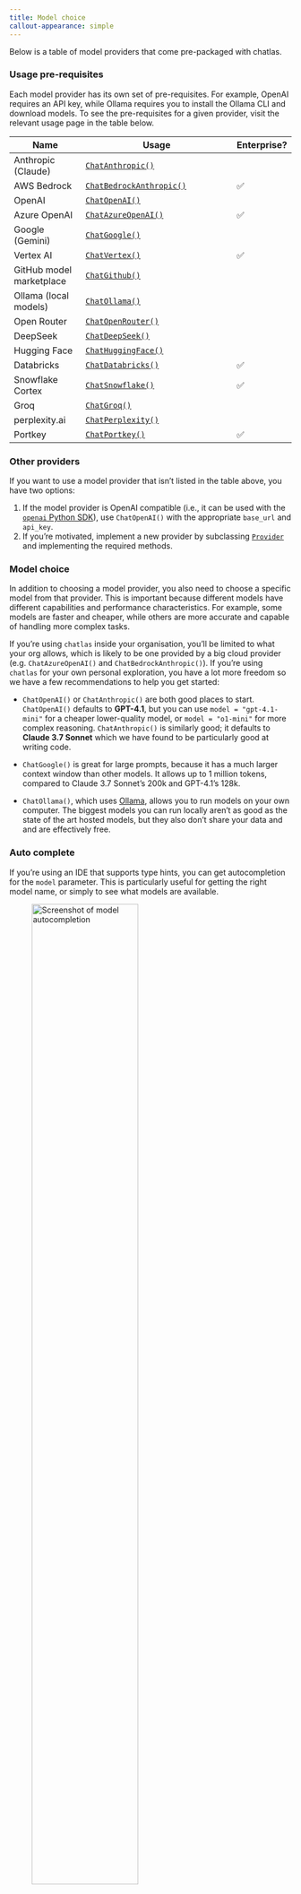 ```yaml
---
title: Model choice
callout-appearance: simple
---
```


Below is a table of model providers that come pre-packaged with chatlas. 

::: callout-note
### Usage pre-requisites

Each model provider has its own set of pre-requisites. 
For example, OpenAI requires an API key, while Ollama requires you to install the Ollama CLI and download models.
To see the pre-requisites for a given provider, visit the relevant usage page in the table below.
:::


| Name                     | Usage                                                    | Enterprise? |
|--------------------------|----------------------------------------------------------|------------|
| Anthropic (Claude)       | [`ChatAnthropic()`](../reference/ChatAnthropic.qmd)     |    |
| AWS Bedrock              | [`ChatBedrockAnthropic()`](../reference/ChatBedrockAnthropic.qmd) | ✅ |
| OpenAI                   | [`ChatOpenAI()`](../reference/ChatOpenAI.qmd)           |    |
| Azure OpenAI             | [`ChatAzureOpenAI()`](../reference/ChatAzureOpenAI.qmd) | ✅ |
| Google (Gemini)          | [`ChatGoogle()`](../reference/ChatGoogle.qmd)           |    |
| Vertex AI                | [`ChatVertex()`](../reference/ChatVertex.qmd)           | ✅ |
| GitHub model marketplace | [`ChatGithub()`](../reference/ChatGithub.qmd)           |    |
| Ollama (local models)    | [`ChatOllama()`](../reference/ChatOllama.qmd)           |    |
| Open Router              | [`ChatOpenRouter()`](../reference/ChatOpenRouter.qmd)   |    |
| DeepSeek                 | [`ChatDeepSeek()`](../reference/ChatDeepSeek.qmd)       |    |
| Hugging Face             | [`ChatHuggingFace()`](../reference/ChatHuggingFace.qmd) |    |
| Databricks               | [`ChatDatabricks()`](../reference/ChatDatabricks.qmd)   | ✅ |
| Snowflake Cortex         | [`ChatSnowflake()`](../reference/ChatSnowflake.qmd)     | ✅ |
| Groq                     | [`ChatGroq()`](../reference/ChatGroq.qmd)               |    |
| perplexity.ai            | [`ChatPerplexity()`](../reference/ChatPerplexity.qmd)   |    |
| Portkey                  | [`ChatPortkey()`](../reference/ChatPortkey.qmd)         | ✅ |


::: callout-note

### Other providers

If you want to use a model provider that isn't listed in the table above, you have two options:

1. If the model provider is OpenAI compatible (i.e., it can be used with the [`openai` Python SDK](https://github.com/openai/openai-python?tab=readme-ov-file#configuring-the-http-client)), use `ChatOpenAI()` with the appropriate `base_url` and `api_key`.
2. If you're motivated, implement a new provider by subclassing [`Provider`](https://github.com/posit-dev/chatlas/blob/main/chatlas/_provider.py) and implementing the required methods.

:::

### Model choice

In addition to choosing a model provider, you also need to choose a specific model from that provider. This is important because different models have different capabilities and performance characteristics. For example, some models are faster and cheaper, while others are more accurate and capable of handling more complex tasks.

If you're using `chatlas` inside your organisation, you'll be limited to what your org allows, which is likely to be one provided by a big cloud provider (e.g. `ChatAzureOpenAI()` and `ChatBedrockAnthropic()`). If you're using `chatlas` for your own personal exploration, you have a lot more freedom so we have a few recommendations to help you get started:

- `ChatOpenAI()` or `ChatAnthropic()` are both good places to start. `ChatOpenAI()` defaults to **GPT-4.1**, but you can use `model = "gpt-4.1-mini"` for a cheaper lower-quality model, or `model = "o1-mini"` for more complex reasoning.  `ChatAnthropic()` is similarly good; it defaults to **Claude 3.7 Sonnet** which we have found to be particularly good at writing code.

- `ChatGoogle()` is great for large prompts, because it has a much larger context window than other models. It allows up to 1 million tokens, compared to Claude 3.7 Sonnet's 200k and GPT-4.1's 128k.

- `ChatOllama()`, which uses [Ollama](https://ollama.com), allows you to run models on your own computer. The biggest models you can run locally aren't as good as the state of the art hosted models, but they also don't share your data and and are effectively free.


### Auto complete

If you're using an IDE that supports type hints, you can get autocompletion for the `model` parameter. This is particularly useful for getting the right model name, or simply to see what models are available.

![Screenshot of model autocompletion](/images/model-type-hints.png){class="shadow rounded mb-3" width="67%" }


### Auto provider

[`ChatAuto()`](../reference/ChatAuto.qmd) is a special model provider that allows one to configure the model provider through environment variables. This is useful for having a single, simple, script that can run on any model provider, without having to change the code.